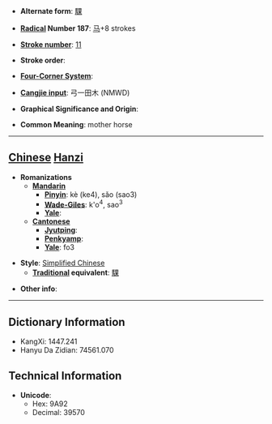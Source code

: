 * '''Alternate form''': [[騍]]

* '''[[Wiktionary:Chinese radical index| Radical]] Number 187''': [[Wiktionary:Chinese radical index 马|马]]+8 strokes

* '''[[Wiktionary:Chinese total strokes index|Stroke number]]''': [[Wiktionary:Chinese total strokes index 11|11]]

* '''Stroke order''': 

* '''[[Wiktionary:Chinese four corner index|Four-Corner System]]''': 

* '''[[Wiktionary:Chinese Cangjie index|Cangjie input]]''': 弓一田木 (NMWD)

* '''Graphical Significance and Origin''': 

* '''Common Meaning''': mother horse

----

== [[Chinese]] [[Hanzi]] ==

* '''Romanizations'''
** '''[[Mandarin]]'''
*** '''[[Pinyin]]''': kè (ke4), sǎo (sao3)
*** '''[[Wade-Giles]]''': k'o<sup>4</sup>, sao<sup>3</sup>
*** '''[[Yale]]''': 
** '''[[Cantonese]]'''
*** '''[[Jyutping]]''':
*** '''[[Penkyamp]]''': 
*** '''[[Yale]]''': fo3

* '''Style''': [[Simplified Chinese]] 
** '''[[Traditional Chinese|Traditional]] equivalent''': [[騍]]

* '''Other info''': 

----

== Dictionary Information ==

* KangXi: 1447.241
* Hanyu Da Zidian: 74561.070

== Technical Information ==

* '''Unicode''':
** Hex: 9A92
** Decimal: 39570
